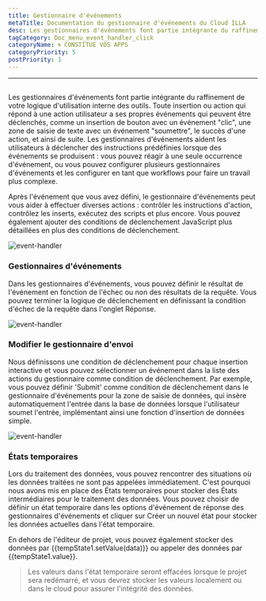 ```yaml
---
title: Gestionnaire d'événements
metaTitle: Documentation du gestionnaire d'événements du Cloud ILLA
desc: Les gestionnaires d'événements font partie intégrante du raffinement de la logique d'utilisation de vos outils internes
tagCategory: Doc_menu_event_handler_click
categoryName: 🌀 CONSTITUE VOS APPS
categoryPriority: 5
postPriority: 1
---
```


* * *

## <h2 hidden>Gestionnaire d'événements</h2>

Les gestionnaires d'événements font partie intégrante du raffinement de votre logique d'utilisation interne des outils. Toute insertion ou action qui répond à une action utilisateur a ses propres événements qui peuvent être déclenchés, comme un insertion de bouton avec un événement "clic", une zone de saisie de texte avec un événement "soumettre", le succès d'une action, et ainsi de suite. Les gestionnaires d'événements aident les utilisateurs à déclencher des instructions prédéfinies lorsque des événements se produisent : vous pouvez réagir à une seule occurrence d'événement, ou vous pouvez configurer plusieurs gestionnaires d'événements et les configurer en tant que workflows pour faire un travail plus complexe.

Après l'événement que vous avez défini, le gestionnaire d'événements peut vous aider à effectuer diverses actions : contrôler les instructions d'action, contrôlez les inserts, exécutez des scripts et plus encore. Vous pouvez également ajouter des conditions de déclenchement JavaScript plus détaillées en plus des conditions de déclenchement.

<img alt="event-handler" src='https://cdn.illacloud.com/official-website/img/official-site/event-handler-01.png' />

### Gestionnaires d'événements

Dans les gestionnaires d'événements, vous pouvez définir le résultat de l'événement en fonction de l'échec ou non des résultats de la requête. Vous pouvez terminer la logique de déclenchement en définissant la condition d'échec de la requête dans l'onglet Réponse.

<img alt="event-handler" src='https://cdn.illacloud.com/official-website/img/official-site/event-handler-02.png' />

### Modifier le gestionnaire d'envoi

Nous définissons une condition de déclenchement pour chaque insertion interactive et vous pouvez sélectionner un événement dans la liste des actions du gestionnaire comme condition de déclenchement. Par exemple, vous pouvez définir 'Submit' comme condition de déclenchement dans le gestionnaire d'événements pour la zone de saisie de données, qui insère automatiquement l'entrée dans la base de données lorsque l'utilisateur soumet l'entrée, implémentant ainsi une fonction d'insertion de données simple.

<img alt="event-handler" src='https://cdn.illacloud.com/official-website/img/official-site/event-handler-03.png' />

### États temporaires

Lors du traitement des données, vous pouvez rencontrer des situations où les données traitées ne sont pas appelées immédiatement. C'est pourquoi nous avons mis en place des États temporaires pour stocker des États intermédiaires pour le traitement des données. Vous pouvez choisir de définir un état temporaire dans les options d'événement de réponse des gestionnaires d'événements et cliquer sur Créer un nouvel état pour stocker les données actuelles dans l'état temporaire.

En dehors de l'éditeur de projet, vous pouvez également stocker des données par {{tempState1.setValue(data)}} ou appeler des données par {{tempState1.value}}.

> Les valeurs dans l'état temporaire seront effacées lorsque le projet sera redémarré, et vous devrez stocker les valeurs localement ou dans le cloud pour assurer l'intégrité des données.
